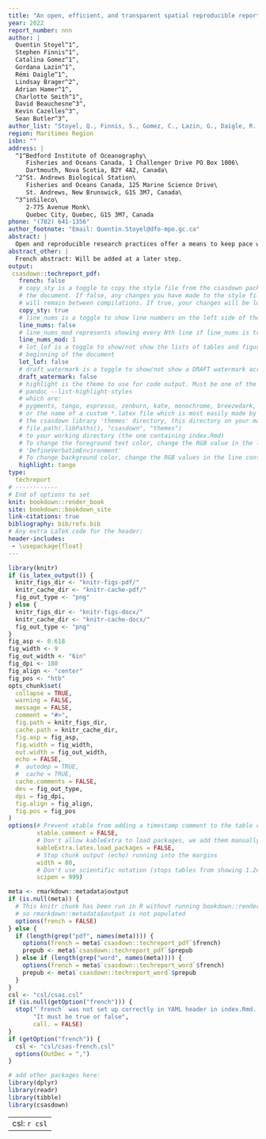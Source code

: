 ```yaml
---
title: "An open, efficient, and transparent spatial reproducible reporting tool for data discovery and science advice"
year: 2022
report_number: nnn
author: |
  Quentin Stoyel^1^,
  Stephen Finnis^1^,
  Catalina Gomez^1^,
  Gordana Lazin^1^,
  Rémi Daigle^1^,
  Lindsay Brager^2^,
  Adrian Hamer^1^,
  Charlotte Smith^1^,
  David Beauchesne^3^,
  Kevin Cazelles^3^,
  Sean Butler^3^,
author_list: "Stoyel, Q., Finnis, S., Gomez, C., Lazin, G., Daigle, R., Brager, L., Hamer, A., Smith, C., Beauchesne, D., Cazelles, K., Butler, S."
region: Maritimes Region
isbn: ""
address: |
  ^1^Bedford Institute of Oceanography\
     Fisheries and Oceans Canada, 1 Challenger Drive PO Box 1006\
     Dartmouth, Nova Scotia, B2Y 4A2, Canada\
  ^2^St. Andrews Biological Station\
     Fisheries and Oceans Canada, 125 Marine Science Drive\
     St. Andrews, New Brunswick, G1S 3M7, Canada\
  ^3^inSileco\
     2-775 Avenue Monk\
     Quebec City, Quebec, G1S 3M7, Canada   
phone: "(782) 641-1356"
author_footnote: "Email: Quentin.Stoyel@dfo-mpo.gc.ca"
abstract: |
  Open and reproducible research practices offer a means to keep pace with rapidly expanding knowledge as science becomes increasingly data-intensive. The Science branch of Fisheries and Oceans Canada (DFO) encompasses a range of research topics yet approaches to data governance are often impeded by siloed groups and outdated workflows. Using R for coding and Git for version control, we developed a tool that generates automated reports to enable data-discovery of DFO and non-DFO information within the Maritimes region. We focus our framework on co-creation between report users, data providers, and experts to document and identify datasets along with their caveats, uncertainties, or other disclaimers. We also proactively use this as an opportunity to increase collaboration and transparency within DFO by highlighting how reproducible methods can increase efficiency and modernize workflows. Reports currently summarize over thirty data sources, with approximately twenty Reports generated thus far. This tool has reduced time spent compiling and documenting data from weeks to several minutes, allowing more time for better science.
abstract_other: |
  French abstract: Will be added at a later step.
output:
 csasdown::techreport_pdf:
   french: false
   # copy_sty is a toggle to copy the style file from the csasdown package every time you compile
   # the document. If false, any changes you have made to the style file in your project
   # will remain between compilations. If true, your changes will be lost when you compile
   copy_sty: true
   # line_nums is a toggle to show line numbers on the left side of the page. 
   line_nums: false
   # line_nums_mod represents showing every Nth line if line_nums is true
   line_nums_mod: 1
   # lot_lof is a toggle to show/not show the lists of tables and figures at the
   # beginning of the document
   lot_lof: false
   # draft_watermark is a toggle to show/not show a DRAFT watermark across every page
   draft_watermark: false
   # highlight is the theme to use for code output. Must be one of the list given by:
   # pandoc --list-highlight-styles
   # which are:
   # pygments, tango, espresso, zenburn, kate, monochrome, breezedark, haddock
   # or the name of a custom *.latex file which is most easily made by copying one from 
   # the csasdown library 'themes' directory, this directory on your machine:
   # file.path(.libPaths(), "csasdown", "themes")
   # to your working directory (the one containing index.Rmd)
   # To change the foreground text color, change the RGB value in the line containing
   # 'DefineVerbatimEnvironment'
   # To change background color, change the RGB values in the line containing 'shadecolor'
   highlight: tango
type:
  techreport
# ------------
# End of options to set
knit: bookdown::render_book
site: bookdown::bookdown_site
link-citations: true
bibliography: bib/refs.bib
# Any extra LaTeX code for the header:
header-includes:
 - \usepackage{float}
---
```


```r
library(knitr)
if (is_latex_output()) {
  knitr_figs_dir <- "knitr-figs-pdf/"
  knitr_cache_dir <- "knitr-cache-pdf/"
  fig_out_type <- "png"
} else {
  knitr_figs_dir <- "knitr-figs-docx/"
  knitr_cache_dir <- "knitr-cache-docx/"
  fig_out_type <- "png"
}
fig_asp <- 0.618
fig_width <- 9
fig_out_width <- "6in"
fig_dpi <- 180
fig_align <- "center"
fig_pos <- "htb"
opts_chunk$set(
  collapse = TRUE,
  warning = FALSE,
  message = FALSE,
  comment = "#>",
  fig.path = knitr_figs_dir,
  cache.path = knitr_cache_dir,
  fig.asp = fig_asp,
  fig.width = fig_width,
  out.width = fig_out_width,
  echo = FALSE,
  #  autodep = TRUE,
  #  cache = TRUE,
  cache.comments = FALSE,
  dev = fig_out_type,
  dpi = fig_dpi,
  fig.align = fig_align,
  fig.pos = fig_pos
)
options(# Prevent xtable from adding a timestamp comment to the table code it produces
        xtable.comment = FALSE,
        # Don't allow kableExtra to load packages, we add them manually in csasdown
        kableExtra.latex.load_packages = FALSE,
        # Stop chunk output (echo) running into the margins
        width = 80,
        # Don't use scientific notation (stops tables from showing 1.2e3, etc.)
        scipen = 999)
```

```r
meta <- rmarkdown::metadata$output
if (is.null(meta)) {
  # This knitr chunk has been run in R without running bookdown::render_book("index.Rmd")
  # so rmarkdown::metadata$output is not populated
  options(french = FALSE)
} else {
  if (length(grep("pdf", names(meta)))) {
    options(french = meta$`csasdown::techreport_pdf`$french)
    prepub <- meta$`csasdown::techreport_pdf`$prepub
  } else if (length(grep("word", names(meta)))) {
    options(french = meta$`csasdown::techreport_word`$french)
    prepub <- meta$`csasdown::techreport_word`$prepub
  }
}
csl <- "csl/csas.csl"
if (is.null(getOption("french"))) {
  stop("`french` was not set up correctly in YAML header in index.Rmd. ",
       "It must be true or false",
       call. = FALSE)
}
if (getOption("french")) {
  csl <- "csl/csas-french.csl"
  options(OutDec = ",")
}

# add other packages here:
library(dplyr)
library(readr)
library(tibble)
library(csasdown)
```

---
csl: `r csl`    
---

